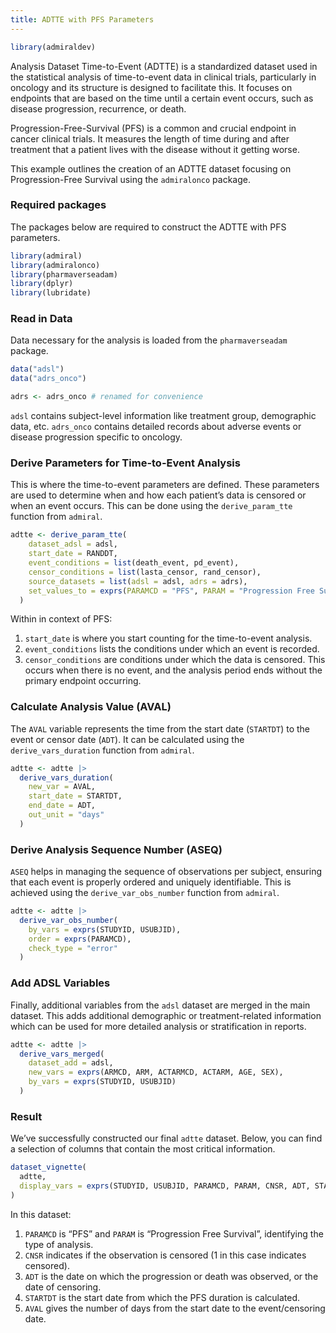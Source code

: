 ```yaml
---
title: ADTTE with PFS Parameters
---
```


```r
library(admiraldev)
```

Analysis Dataset Time-to-Event (ADTTE) is a standardized dataset used in the statistical analysis of time-to-event data in clinical trials, particularly in oncology and its structure is designed to facilitate this. It focuses on endpoints that are based on the time until a certain event occurs, such as disease progression, recurrence, or death. 

Progression-Free-Survival (PFS) is a common and crucial endpoint in cancer clinical trials. It measures the length of time during and after treatment that a patient lives with the disease without it getting worse. 

This example outlines the creation of an ADTTE dataset focusing on Progression-Free Survival using the `admiralonco` package. 

### Required packages
The packages below are required to construct the ADTTE with PFS parameters.
```r
library(admiral)
library(admiralonco)
library(pharmaverseadam)
library(dplyr)
library(lubridate)
```

### Read in Data
Data necessary for the analysis is loaded from the `pharmaverseadam` package.

```r
data("adsl")
data("adrs_onco")

adrs <- adrs_onco # renamed for convenience
```

`adsl` contains subject-level information like treatment group, demographic data, etc. `adrs_onco` contains detailed records about adverse events or disease progression specific to oncology. 

### Derive Parameters for Time-to-Event Analysis
This is where the time-to-event parameters are defined. These parameters are used to determine when and how each patient's data is censored or when an event occurs. This can be done using the `derive_param_tte` function from `admiral`.

```r
adtte <- derive_param_tte(
    dataset_adsl = adsl,
    start_date = RANDDT,
    event_conditions = list(death_event, pd_event), 
    censor_conditions = list(lasta_censor, rand_censor), 
    source_datasets = list(adsl = adsl, adrs = adrs), 
    set_values_to = exprs(PARAMCD = "PFS", PARAM = "Progression Free Survival")
  )
```

Within in context of PFS:

1. `start_date` is where you start counting for the time-to-event analysis. 
2. `event_conditions` lists the conditions under which an event is recorded. 
3. `censor_conditions` are conditions under which the data is censored. This occurs when there is no event, and the analysis period ends without the primary endpoint occurring. 

### Calculate Analysis Value (AVAL)
The `AVAL` variable represents the time from the start date (`STARTDT`) to the event or censor date (`ADT`). It can be calculated using the `derive_vars_duration` function from `admiral`.

```r
adtte <- adtte |> 
  derive_vars_duration(
    new_var = AVAL,
    start_date = STARTDT,
    end_date = ADT,
    out_unit = "days"
  )
```

### Derive Analysis Sequence Number (ASEQ)
`ASEQ` helps in managing the sequence of observations per subject, ensuring that each event is properly ordered and uniquely identifiable. This is achieved using the `derive_var_obs_number` function from `admiral`.

```r
adtte <- adtte |>
  derive_var_obs_number(
    by_vars = exprs(STUDYID, USUBJID),
    order = exprs(PARAMCD),
    check_type = "error" 
  )
```

### Add ADSL Variables
Finally, additional variables from the `adsl` dataset are merged in the main dataset. This adds additional demographic or treatment-related information which can be used for more detailed analysis or stratification in reports. 

```r
adtte <- adtte |>
  derive_vars_merged(
    dataset_add = adsl,
    new_vars = exprs(ARMCD, ARM, ACTARMCD, ACTARM, AGE, SEX),
    by_vars = exprs(STUDYID, USUBJID)
  )
```

### Result
We've successfully constructed our final `adtte` dataset. Below, you can find a selection of columns that contain the most critical information.

```r
dataset_vignette(
  adtte,
  display_vars = exprs(STUDYID, USUBJID, PARAMCD, PARAM, CNSR, ADT, STARTDT, AVAL)
)
```

In this dataset: 

1. `PARAMCD` is "PFS" and `PARAM` is "Progression Free Survival", identifying the type of analysis. 
2. `CNSR` indicates if the observation is censored (1 in this case indicates censored). 
3. `ADT` is the date on which the progression or death was observed, or the date of censoring. 
4. `STARTDT` is the start date from which the PFS duration is calculated.
5. `AVAL` gives the number of days from the start date to the event/censoring date. 
